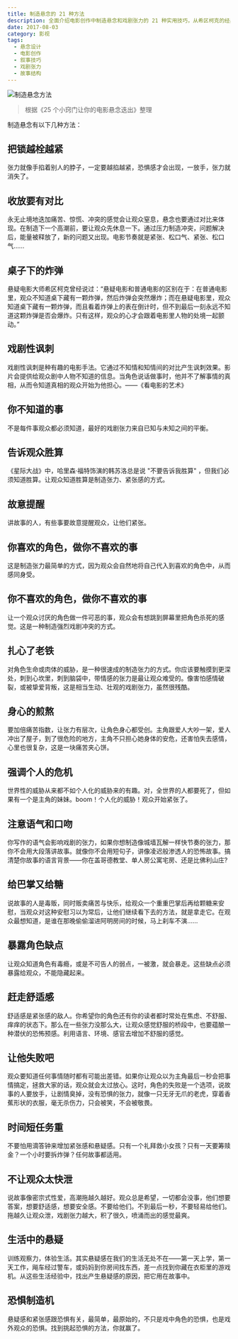 ```yaml
---
title: 制造悬念的 21 种方法
description: 全面介绍电影创作中制造悬念和戏剧张力的 21 种实用技巧，从希区柯克的经典手法到现代电影的创新方式
date: 2017-08-03
category: 影视
tags:
  - 悬念设计
  - 电影创作
  - 叙事技巧
  - 戏剧张力
  - 故事结构
---
```


![制造悬念方法](https://img.dava.cc/img/制造悬念方法.png)

> 根据《25 个小窍门让你的电影悬念迭出》整理

制造悬念有以下几种方法：

## 把锁越栓越紧

张力就像手掐着别人的脖子，一定要越掐越紧，恐惧感才会出现，一放手，张力就消失了。

## 收放要有对比

永无止境地迭加痛苦、惊慌、冲突的感觉会让观众窒息，悬念也要通过对比来体现。在制造下一个高潮前，要让观众先休息一下。通过压力制造冲突，问题解决后，能量被释放了，新的问题又出现。电影节奏就是紧张、松口气、紧张、松口气……

## 桌子下的炸弹

悬疑电影大师希区柯克曾经说过：“悬疑电影和普通电影的区别在于：在普通电影里，观众不知道桌下藏有一颗炸弹，然后炸弹会突然爆炸；而在悬疑电影里，观众知道桌下藏有一颗炸弹，而且看着炸弹上的表在倒计时，但不到最后一刻永远不知道这颗炸弹是否会爆炸。只有这样，观众的心才会跟着电影里人物的处境一起颤动。”

## 戏剧性讽刺

戏剧性讽刺是种有趣的电影手法。它通过不知情和知情间的对比产生讽刺效果。影片会提供给观众剧中人物不知道的信息。当角色说话做事时，他并不了解事情的真相，从而令知道真相的观众开始为他担心。——《看电影的艺术》

## 你不知道的事

不是每件事观众都必须知道，最好的戏剧张力来自已知与未知之间的平衡。

## 告诉观众胜算

《星际大战》中，哈里森·福特饰演的韩苏洛总是说 "不要告诉我胜算" ，但我们必须知道胜算。让观众知道胜算是制造张力、紧张感的方式。

## 故意提醒

讲故事的人，有些事要故意提醒观众，让他们紧张。

## 你喜欢的角色，做你不喜欢的事

这是制造张力最简单的方式，因为观众会自然地将自己代入到喜欢的角色中，从而感同身受。

## 你不喜欢的角色，做你不喜欢的事

让一个观众讨厌的角色做一件可恶的事，观众会有想跳到屏幕里把角色杀死的感觉。这是一种制造强烈戏剧冲突的方式。

## 扎心了老铁

对角色生命或肉体的威胁，是一种很速成的制造张力的方式。你应该要触摸到更深处，刺到心坎里，刺到脑袋中，带情感的张力是最让观众难受的。像害怕感情破裂，或被挚爱背叛，这是相当生动、壮观的戏剧张力，虽然很残酷。

## 身心的煎熬

要加倍痛苦指数，让张力有层次，让角色身心都受创。主角跟爱人大吵一架，爱人冲出了屋子，到了很危险的地方，主角不只担心她身体的安危，还害怕失去感情，心里也很复杂，这是一块痛苦夹心饼。

## 强调个人的危机

世界性的威胁从来都不如个人化的威胁来的有趣。对，全世界的人都要死了，但如果有一个是主角的妹妹。boom！个人化的威胁！观众开始紧张了。

## 注意语气和口吻

你写作的语气会影响戏剧的张力，如果你想制造像城墙瓦解一样快节奏的张力，那你不会用大段落讲故事。就像你不会用短句子，讲像凌迟般渗透人的恐怖故事。搞清楚你故事的语言背景——你在盖哥德教堂、单人房公寓宅房、还是比佛利山庄?

## 给巴掌又给糖

说故事的人是毒贩，同时贩卖痛苦与快乐，给观众一个重重巴掌后再给颗糖来安慰，当观众对这种安慰习以为常后，让他们继续看下去的方法，就是拿走它。在观众最想知道，是谁在那晚偷偷溜进阿明房间的时候，马上刹车不演……

## 暴露角色缺点

让观众知道角色有毒瘾，或是不可告人的弱点，一被激，就会暴走。这些缺点必须暴露给观众，不能隐藏起来。

## 赶走舒适感

舒适感是紧张感的敌人。你希望你的角色还有你的读者都时常处在焦虑、不舒服、痒痒的状态下。那么在一些张力没那么大，让观众感觉舒服的桥段中，也要蕴酿一种潜伏的恐怖预感。利用语言、环境、感官去增加不舒服的感觉。

## 让他失败吧

观众要知道任何事情随时都有可能出差错。如果你让观众以为主角最后一秒会把事情搞定，拯救大家的话，观众就会太过放心。这时，角色的失败是一个选项，说故事的人要放手，让剧情臭掉，没有恐惧的张力，就像一只无牙无爪的老虎，穿着香蕉形状的衣服，毫无杀伤力，只会被笑，不会被敬畏。

## 时间短任务重

不要怕用滴答钟来增加紧张感和悬疑感。只有一个礼拜救小女孩？只有一天要筹赎金？一个小时要拆炸弹？任何故事都适用。

## 不让观众太快泄

说故事像密宗式性爱，高潮拖越久越好。观众总是希望，一切都会没事，他们想要答案，想要舒适感，想要安全感。不要给他们。不到最后一秒，不要轻易给他们。拖越久让观众泄，戏剧张力越大，积了很久，喷涌而出的感觉最爽。

## 生活中的悬疑

训练观察力，体验生活。其实悬疑感在我们的生活无处不在——第一天上学，第一天工作，飚车经过警车，或妈妈到你房间找东西，差一点找到你藏在衣柜里的游戏机。从这些生活经验中，找出产生悬疑感的原因，把它用在故事中。

## 恐惧制造机

悬疑感和紧张感跟恐惧有关，最简单，最原始的，不只是戏中角色的恐惧，也是戏外观众的恐惧。找到挑起恐惧的方法，你就赢了。
